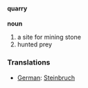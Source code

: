 ====quarry====
'''noun'''
# a site for mining stone
# hunted prey

=== Translations ===
*[[German]]: [[Steinbruch]]